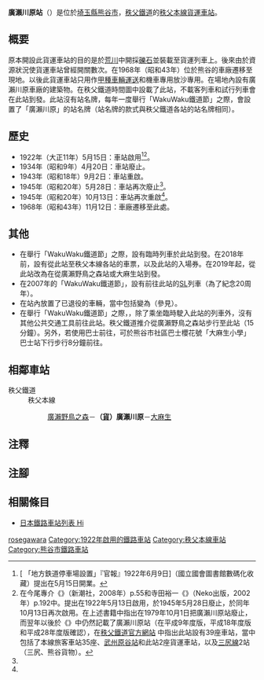 {{NoteTA|G1=Transport
|T=zh-hans:广濑川原站;zh-hk:廣瀨川原站;zh-tw:廣瀨川原車站;
|1=zh-hans:广濑川原站;zh-hk:廣瀨川原站;zh-tw:廣瀨川原車站;
}}
{{Infobox station
|公司色 = blue
|站名 = 廣瀨川原
|圖片 = Hirosegawara-Sta.JPG
|圖片說明 = 廣瀨川原站·廣瀨川原車廠（2010年6月）
|日文原名 = 広瀬川原
|平假名 = ひろせがわら
|羅馬拼音 = HIROSEGAWARA
|副站名 = 
|電報略號 = ヒロ
|所在地 = {{JPN}}[[埼玉縣|埼玉縣]][[熊谷市|熊谷市]]
|座標 = {{coord|36|8|45.17|N|139|20|40.33|E|type:railwaystation_region:JP-24|display=inline,title}}
|車站構造 = [[地面車站|地面車站]]
|月台配置 = 
|啟用年月日 = 1922年（[[大正|大正]]11年）5月15日<ref name="啟用" /><ref group="注釋" name="databook_nihonnositetsu" />
|廢站年月日 = 
|乘客人數 = 
|上下車人次 = 
|統計年度 = 
|轉車 = 
|全寬備註 = [[貨運車站|貨運車站]]
|adjacent = {{Adjacent stations|system=秩父鐵道|line=秩父本線|left=廣瀨野鳥之森|right=大麻生|note-left=0.5km|note-mid=距離[[羽生站|羽生]]19.0km|note-right=1.3km}}
}}
'''廣瀨川原站'''（{{jpn|j=広瀬川原駅|hg=ひろせがわらえき|rm=Hirosegawara eki|f=y}}）是位於[[埼玉縣|埼玉縣]][[熊谷市|熊谷市]]，[[秩父鐵道|秩父鐵道]]的[[秩父本線|秩父本線]][[貨運車站|貨運車站]]。

== 概要 ==
原本開設此貨運車站的目的是於[[荒川_(關東)|荒川]]中開採[[礫石|礫石]]並裝載至貨運列車上。後來由於資源狀況使貨運車站曾經開關數次。在1968年（昭和43年）位於熊谷的車廠遷移至現地。以後此貨運車站只用作[[車輛運送|甲種車輛運送]]和機車專用放沙專用。在場地內設有廣瀨川原車廠的建築物。在秩父鐵道時間圖中設載了此站，不載客列車和試行列車會在此站到發。此站沒有站名牌，每年一度舉行「WakuWaku鐵道節」之際，會設置了「廣瀨川原」的站名牌（站名牌的款式與秩父鐵道各站的站名牌相同）。

{{Double image aside|right|Hirosegawara-station-yard.JPG|200|Hirosegawara-station-signboard.jpg|212|站内|站名牌}}

== 歷史 ==
*1922年（大正11年）5月15日：車站啟用<ref name="啟用">[{{NDLDC|2955072/7}} 「地方鉄道停車場設置」『官報』1922年6月9日]（國立國會圖書館數碼化收藏）提出在5月15日開業。</ref><ref group="注釋" name="databook_nihonnositetsu">在今尾專介《{{lang|ja|日本鉄道旅行地図帳 4号 関東2}}》（新潮社，2008年）p.55和寺田裕一《{{lang|ja|データブック日本の私鉄}}》（Neko出版，2002年）p.192中。提出在1922年5月13日啟用，於1945年5月28日廢止，於同年10月13日再次啟用。在上述書籍中指出在1979年10月1日把廣瀨川原站廢止，而翌年以後於《{{Translink|ja|鉄道要覧|鐵道要覽}}》中仍然記載了廣瀨川原站（在平成9年度版，平成18年度版和平成28年度版確認），在[http://www.chichibu-railway.co.jp/corporate/overview.html 秩父鐵道官方網站] {{Wayback|url=http://www.chichibu-railway.co.jp/corporate/overview.html |date=20211116154735 }}中指出此站設有39座車站，當中包括了本線旅客車站35座、[[武州原谷站|武州原谷站]]和此站2座貨運車站，以及[[三尻線|三尻線]]2站（三尻、熊谷貨物）。</ref>。
*1934年（昭和9年）4月20日：車站廢止。
*1943年（昭和18年）9月2日：車站重啟。
*1945年（昭和20年）5月28日：車站再次廢止<ref group="注釋" name="databook_nihonnositetsu" />。
*1945年（昭和20年）10月13日：車站再次重啟<ref group="注釋" name="databook_nihonnositetsu" />。
*1968年（昭和43年）11月12日：車廠遷移至此處。

== 其他 ==
*在舉行「WakuWaku鐵道節」之際，設有臨時列車於此站到發。在2018年前，設有從此站至秩父本線各站的車票，以及此站的入場券。在2019年起，從此站改為在從廣瀨野鳥之森站或大麻生站到發。
*在2007年的「WakuWaku鐵道節」，設有前往此站的[[蒸氣機車|SL]]列車（為了紀念{{Translink|ja|パレオエクスプレス|Paleo Express}}20周年）。
*在站內放置了已退役的車輛，當中包括變為{{Translink|ja|部品取り|零件車}}（參見{{Translink|ja|広瀬川原車両基地|廣瀨川原車廠}}）。
*在舉行「WakuWaku鐵道節」之際，，除了乘坐臨時駛入此站的列車外，沒有其他公共交通工具前往此站。秩父鐵道推介從廣瀨野鳥之森站步行至此站（15分鐘）。另外，若使用巴士前往，可於熊谷市社區巴士{{Translink|ja|ゆうゆうバス (熊谷市)|YuYu巴士 (熊谷市)|熊谷市YuYu巴士}}櫻花號「大麻生小學」巴士站下行步行8分鐘前往。

== 相鄰車站 ==
; 秩父鐵道
: 秩父本線
:: [[廣瀨野鳥之森站|廣瀨野鳥之森]]－'''（[[貨運車站|貨]]）廣瀨川原'''－[[大麻生站|大麻生]]
== 注釋 ==
{{Reflist|group="注釋"}}
== 注腳 ==
{{Reflist}}
== 相關條目 ==
{{commons category|Hirosegawara Station}}
* [[日本鐵路車站列表_Hi|日本鐵路車站列表 Hi]]
{{秩父本線}}

{{DEFAULTSORT:Hirosegawara}}
[[Category:日本鐵路車站_Hi|rosegawara]]
[[Category:1922年啟用的鐵路車站|Category:1922年啟用的鐵路車站]]
[[Category:秩父本線車站|Category:秩父本線車站]]
[[Category:熊谷市鐵路車站|Category:熊谷市鐵路車站]]